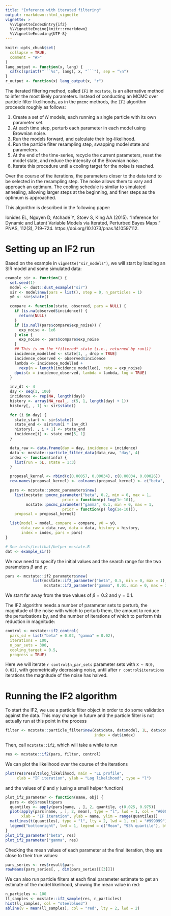 ```yaml
---
title: "Inference with iterated filtering"
output: rmarkdown::html_vignette
vignette: >
  %\VignetteIndexEntry{if2}
  %\VignetteEngine{knitr::rmarkdown}
  %\VignetteEncoding{UTF-8}
---
```


```r
knitr::opts_chunk$set(
  collapse = TRUE,
  comment = "#>"
)
lang_output <- function(x, lang) {
  cat(c(sprintf("```%s", lang), x, "```"), sep = "\n")
}
r_output <- function(x) lang_output(x, "r")
```

The iterated filtering method, called `IF2` in `mcstate`, is an alternative
method to infer the most likely parameters. Instead of conducting an MCMC
over particle filter likelihoods, as in the `pmcmc` methods, the `IF2`
algorithm proceeds roughly as follows:

1. Create a set of $N$ models, each running a single particle with its own
parameter set.
2. At each time step, perturb each parameter in each model using Brownian
noise.
3. Run the models forward, and calculate their log-likelihood.
4. Run the particle filter resampling step, swapping model state and
parameters.
5. At the end of the time-series, recycle the current parameters, reset the
model state, and reduce the intensity of the Brownian noise.
6. Iterate this procedure until a cooling target for the noise is reached.

Over the course of the iterations, the parameters closer to the data tend
to be selected in the resampling step. The noise allows them to vary and
approach an optimum. The cooling schedule is similar to simulated annealing,
allowing larger steps at the beginning, and finer steps as the optimum is
approached.

This algorithm is described in the following paper:

Ionides EL, Nguyen D, Atchadé Y, Stoev S, King AA (2015).
"Inference for Dynamic and Latent Variable Models via Iterated,
Perturbed Bayes Maps."
PNAS, 112(3), 719–724. https://doi.org/10.1073/pnas.1410597112.

# Setting up an IF2 run

Based on the example in `vignette("sir_models")`, we will start by loading
an SIR model and some simulated data:

```r
example_sir <- function() {
  set.seed(1)
  model <- dust::dust_example("sir")
  sir <- model$new(pars = list(), step = 0, n_particles = 1)
  y0 <- sir$state()

  compare <- function(state, observed, pars = NULL) {
    if (is.na(observed$incidence)) {
      return(NULL)
    }
    if (is.null(pars$compare$exp_noise)) {
      exp_noise <- 1e6
    } else {
      exp_noise <- pars$compare$exp_noise
    }
    ## This is on the *filtered* state (i.e., returned by run())
    incidence_modelled <- state[1, , drop = TRUE]
    incidence_observed <- observed$incidence
    lambda <- incidence_modelled +
      rexp(n = length(incidence_modelled), rate = exp_noise)
    dpois(x = incidence_observed, lambda = lambda, log = TRUE)
  }

  inv_dt <- 4
  day <- seq(1, 100)
  incidence <- rep(NA, length(day))
  history <- array(NA_real_, c(5, 1, length(day) + 1))
  history[, , 1] <- sir$state()

  for (i in day) {
    state_start <- sir$state()
    state_end <- sir$run(i * inv_dt)
    history[, , i + 1] <- state_end
    incidence[i] <- state_end[5, 1]
  }

  data_raw <- data.frame(day = day, incidence = incidence)
  data <- mcstate::particle_filter_data(data_raw, "day", 4)
  index <- function(info) {
    list(run = 5L, state = 1:3)
  }

  proposal_kernel <- rbind(c(0.00057, 0.00034), c(0.00034, 0.00026))
  row.names(proposal_kernel) <- colnames(proposal_kernel) <- c("beta", "gamma")

  pars <- mcstate::pmcmc_parameters$new(
    list(mcstate::pmcmc_parameter("beta", 0.2, min = 0, max = 1,
                         prior = function(p) log(1e-10)),
         mcstate::pmcmc_parameter("gamma", 0.1, min = 0, max = 1,
                         prior = function(p) log(1e-10))),
    proposal = proposal_kernel)

  list(model = model, compare = compare, y0 = y0,
       data_raw = data_raw, data = data, history = history,
       index = index, pars = pars)
}
```

```r
# See tests/testthat/helper-mcstate.R
dat <- example_sir()
```

We now need to specify the initial values and the search range for the two
parameters $\beta$ and $\gamma$:

```r
pars <- mcstate::if2_parameters$new(
            list(mcstate::if2_parameter("beta", 0.5, min = 0, max = 1),
                 mcstate::if2_parameter("gamma", 0.01, min = 0, max = 1)))
```

We start far away from the true values of $\beta = 0.2$ and $\gamma = 0.1$.

The IF2 algorithm needs a number of parameter sets to perturb, the magnitude
of the noise with which to perturb them, the amount to reduce the
perturbations by, and the number of iterations of which to perform this
reduction in magnitude:

```r
control <- mcstate::if2_control(
  pars_sd = list("beta" = 0.02, "gamma" = 0.02),
  iterations = 100,
  n_par_sets = 300,
  cooling_target = 0.5,
  progress = TRUE)
```

Here we will iterate `r control$n_par_sets` parameter sets with `X ~ N(0, 0.02)`, with geometrically decreasing noise, until after `r control$iterations` iterations the magnitude of the noise has halved.

# Running the IF2 algorithm

To start the IF2, we use a particle filter object in order to do some validation against the data. This may change in future and the particle filter is not actually run at this point in the process

```r
filter <- mcstate::particle_filter$new(dat$data, dat$model, 1L, dat$compare,
                                       index = dat$index)
```

Then, call `mcstate::if2`, which will take a while to run

```r
res <- mcstate::if2(pars, filter, control)
```

We can plot the likelihood over the course of the iterations

```r
plot(res$result$log_likelihood, main = "LL profile",
     xlab = "IF iteration", ylab = "Log likelihood", type = "l")
```

and the values of $\beta$ and $\gamma$ (using a small helper function)

```r
plot_if2_parameter <- function(name, obj) {
  pars <- obj$result$pars
  quantiles <- apply(pars[name, , ], 2, quantile, c(0.025, 0.975))
  plot(apply(pars[name, , ], 2, mean), type = "l", lwd = 1, col = "#000000",
       xlab = "IF iteration", ylab = name, ylim = range(quantiles))
  matlines(t(quantiles), type = "l", lty = 2, lwd = 1, col = "#999999")
  legend("bottomright", lwd = 1, legend = c("Mean", "95% quantile"), bty = "n")
}
plot_if2_parameter("beta", res)
plot_if2_parameter("gamma", res)
```

Checking the mean values of each parameter at the final iteration, they are
close to their true values:

```r
pars_series <- res$result$pars
rowMeans(pars_series[, , dim(pars_series)[[3]]])
```

We can also run particle filters at each final parameter estimate to get an
estimate of the model likelihood, showing the mean value in red:

```r
n_particles <- 100
ll_samples <- mcstate::if2_sample(res, n_particles)
hist(ll_samples, col = "steelblue3")
abline(v = mean(ll_samples), col = "red", lty = 2, lwd = 2)
```
